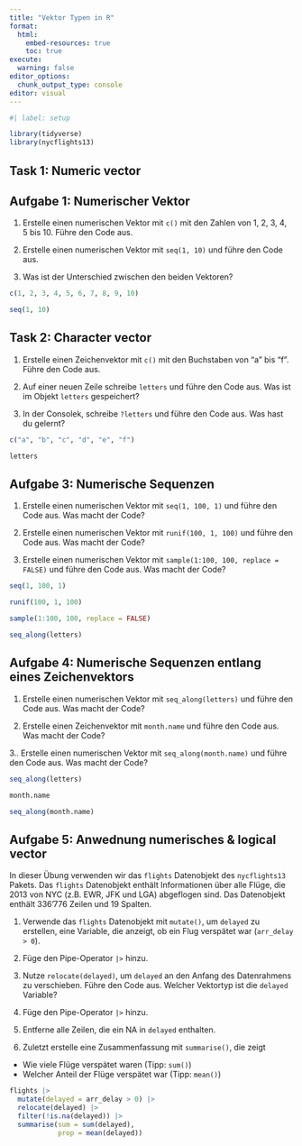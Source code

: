 ```yaml
---
title: "Vektor Typen in R"
format:
  html:
    embed-resources: true
    toc: true
execute:
  warning: false
editor_options: 
  chunk_output_type: console
editor: visual
---
```


```r
#| label: setup

library(tidyverse)
library(nycflights13)
```

## Task 1: Numeric vector
## Aufgabe 1: Numerischer Vektor 

1.  Erstelle einen numerischen Vektor mit `c()` mit den Zahlen von 1, 2, 3, 4, 5 bis 10. Führe den Code aus.

2.  Erstelle einen numerischen Vektor mit `seq(1, 10)` und führe den Code aus.

3.  Was ist der Unterschied zwischen den beiden Vektoren?

```r
c(1, 2, 3, 4, 5, 6, 7, 8, 9, 10)

seq(1, 10)
```

## Task 2: Character vector

1.  Erstelle einen Zeichenvektor mit `c()` mit den Buchstaben von "a" bis "f". Führe den Code aus.

2.  Auf einer neuen Zeile schreibe `letters` und führe den Code aus. Was ist im Objekt `letters` gespeichert?

3. In der Consolek, schreibe `?letters` und führe den Code aus. Was hast du gelernt?

```r

c("a", "b", "c", "d", "e", "f")

letters

```

## Aufgabe 3: Numerische Sequenzen

1.  Erstelle einen numerischen Vektor mit `seq(1, 100, 1)` und führe den Code aus. Was macht der Code?

2.  Erstelle einen numerischen Vektor mit `runif(100, 1, 100)` und führe den Code aus. Was macht der Code?

3.  Erstelle einen numerischen Vektor mit `sample(1:100, 100, replace = FALSE)` und führe den Code aus. Was macht der Code?

```r

seq(1, 100, 1)

runif(100, 1, 100)

sample(1:100, 100, replace = FALSE)

seq_along(letters)

```

## Aufgabe 4: Numerische Sequenzen entlang eines Zeichenvektors

1.  Erstelle einen numerischen Vektor mit `seq_along(letters)` und führe den Code aus. Was macht der Code?

2.  Erstelle einen Zeichenvektor mit `month.name` und führe den Code aus. Was macht der Code?

3..  Erstelle einen numerischen Vektor mit `seq_along(month.name)` und führe den Code aus. Was macht der Code?

```r
seq_along(letters)

month.name

seq_along(month.name)

```


## Aufgabe 5: Anwednung numerisches & logical vector

In dieser Übung verwenden wir das `flights` Datenobjekt des `nycflights13` Pakets. Das `flights` Datenobjekt enthält Informationen über alle Flüge, die 2013 von NYC (z.B. EWR, JFK und LGA) abgeflogen sind. Das Datenobjekt enthält 336'776 Zeilen und 19 Spalten.

1. Verwende das `flights` Datenobjekt mit `mutate()`, um `delayed` zu erstellen, eine Variable, die anzeigt, ob ein Flug verspätet war (`arr_delay > 0`). 

2. Füge den Pipe-Operator `|> ` hinzu.

3.  Nutze `relocate(delayed)`, um `delayed` an den Anfang des Datenrahmens zu verschieben. Führe den Code aus. Welcher Vektortyp ist die `delayed` Variable?

4. Füge den Pipe-Operator `|> ` hinzu.

5. Entferne alle Zeilen, die ein NA in `delayed` enthalten.

6. Zuletzt erstelle eine Zusammenfassung mit `summarise()`, die zeigt

- Wie viele Flüge verspätet waren (Tipp: `sum()`)
- Welcher Anteil der Flüge verspätet war (Tipp: `mean()`)

```r

flights |> 
  mutate(delayed = arr_delay > 0) |> 
  relocate(delayed) |> 
  filter(!is.na(delayed)) |> 
  summarise(sum = sum(delayed),
            prop = mean(delayed))
```